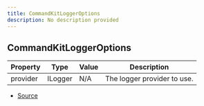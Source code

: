 ```yaml
---
title: CommandKitLoggerOptions
description: No description provided
---
```


## CommandKitLoggerOptions

| Property | Type | Value | Description |
| ----------- | ----------- | ----------- | ----------- |
| provider | ILogger | N/A | The logger provider to use. |


- [Source](https://github.com/underctrl-io/commandkit/blob/98b939d6fdf8beaae597b4dc0351a139da52ee8d/packages/commandkit/src/logger/Logger.ts#L4)